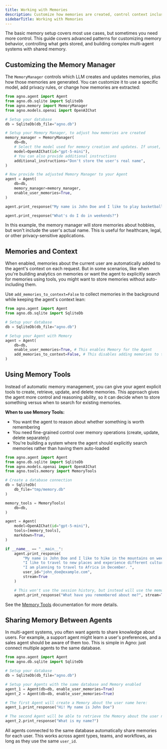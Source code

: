 ```yaml
---
title: Working with Memories
description: Customize how memories are created, control context inclusion, share memories across agents, and use memory tools for advanced workflows.
sidebarTitle: Working with Memories
---
```


The basic memory setup covers most use cases, but sometimes you need more control. This guide covers advanced patterns for customizing memory behavior, controlling what gets stored, and building complex multi-agent systems with shared memory.

## Customizing the Memory Manager

The `MemoryManager` controls which LLM creates and updates memories, plus how those memories are generated. You can customize it to use a specific model, add privacy rules, or change how memories are extracted:

```python
from agno.agent import Agent
from agno.db.sqlite import SqliteDb
from agno.memory import MemoryManager
from agno.models.openai import OpenAIChat

# Setup your database
db = SqliteDb(db_file="agno.db")

# Setup your Memory Manager, to adjust how memories are created
memory_manager = MemoryManager(
    db=db,
    # Select the model used for memory creation and updates. If unset, the default model of the Agent is used.
    model=OpenAIChat(id="gpt-5-mini"),
    # You can also provide additional instructions
    additional_instructions="Don't store the user's real name",
)

# Now provide the adjusted Memory Manager to your Agent
agent = Agent(
    db=db,
    memory_manager=memory_manager,
    enable_user_memories=True,
)

agent.print_response("My name is John Doe and I like to play basketball on the weekends.")

agent.print_response("What's do I do in weekends?")
```

In this example, the memory manager will store memories about hobbies, but won't include the user's actual name. This is useful for healthcare, legal, or other privacy-sensitive applications.

## Memories and Context

When enabled, memories about the current user are automatically added to the agent's context on each request. But in some scenarios, like when you're building analytics on memories or want the agent to explicitly search for memories using tools, you might want to store memories without auto-including them.

Use `add_memories_to_context=False` to collect memories in the background while keeping the agent's context lean:

```python
from agno.agent import Agent
from agno.db.sqlite import SqliteDb

# Setup your database
db = SqliteDb(db_file="agno.db")

# Setup your Agent with Memory
agent = Agent(
    db=db,
    enable_user_memories=True, # This enables Memory for the Agent
    add_memories_to_context=False, # This disables adding memories to the context
)
```

## Using Memory Tools

Instead of automatic memory management, you can give your agent explicit tools to create, retrieve, update, and delete memories. This approach gives the agent more control and reasoning ability, so it can decide when to store something versus when to search for existing memories.

**When to use Memory Tools:**

- You want the agent to reason about whether something is worth remembering
- You need fine-grained control over memory operations (create, update, delete separately)
- You're building a system where the agent should explicitly search memories rather than having them auto-loaded

```python
from agno.agent import Agent
from agno.db.sqlite import SqliteDb
from agno.models.openai import OpenAIChat
from agno.tools.memory import MemoryTools

# Create a database connection
db = SqliteDb(
    db_file="tmp/memory.db"
)

memory_tools = MemoryTools(
    db=db,
)

agent = Agent(
    model=OpenAIChat(id="gpt-5-mini"),
    tools=[memory_tools],
    markdown=True,
)

if __name__ == "__main__":
    agent.print_response(
        "My name is John Doe and I like to hike in the mountains on weekends. "
        "I like to travel to new places and experience different cultures. "
        "I am planning to travel to Africa in December. ",
        user_id="john_doe@example.com",
        stream=True
    )

    # This won't use the session history, but instead will use the memory tools to get the memories
    agent.print_response("What have you remembered about me?", stream=True, user_id="john_doe@example.com")
```

See the [Memory Tools](/concepts/tools/reasoning_tools/memory-tools) documentation for more details.

## Sharing Memory Between Agents

In multi-agent systems, you often want agents to share knowledge about users. For example, a support agent might learn a user's preferences, and a sales agent should be aware of them too. This is simple in Agno: just connect multiple agents to the same database.

```python
from agno.agent import Agent
from agno.db.sqlite import SqliteDb

# Setup your database
db = SqliteDb(db_file="agno.db")

# Setup your Agents with the same database and Memory enabled
agent_1 = Agent(db=db, enable_user_memories=True)
agent_2 = Agent(db=db, enable_user_memories=True)

# The first Agent will create a Memory about the user name here:
agent_1.print_response("Hi! My name is John Doe")

# The second Agent will be able to retrieve the Memory about the user name here:
agent_2.print_response("What is my name?")
```

All agents connected to the same database automatically share memories for each user. This works across agent types, teams, and workflows, as long as they use the same `user_id`.


